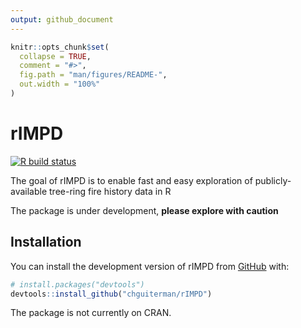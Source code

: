 ```yaml
---
output: github_document
---
```


<!-- README.md is generated from README.Rmd. Please edit that file -->

```r
knitr::opts_chunk$set(
  collapse = TRUE,
  comment = "#>",
  fig.path = "man/figures/README-",
  out.width = "100%"
)
```

# rIMPD

<!-- badges: start -->
[![R build status](https://github.com/chguiterman/rIMPD/workflows/R-CMD-check/badge.svg)](https://github.com/chguiterman/rIMPD/actions)
<!-- badges: end -->

The goal of rIMPD is to enable fast and easy exploration of publicly-available tree-ring fire history data in R

The package is under development, **please explore with caution**

## Installation

You can install the development version of rIMPD from [GitHub](https://github.com/) with:

``` r
# install.packages("devtools")
devtools::install_github("chguiterman/rIMPD")
```

The package is not currently on CRAN.
